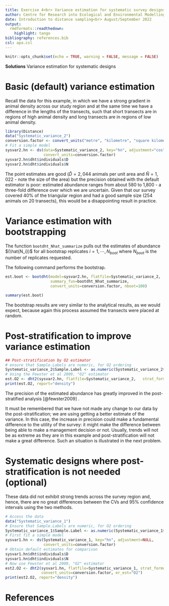 ---
title: Exercise 4<br> Variance estimation for systematic survey designs
author: Centre for Research into Ecological and Environmental Modelling <br> **University of St Andrews**
date: Introduction to distance sampling<br> August/September 2022
output: 
  rmdformats::readthedown:
    highlight: tango
bibliography: references.bib
csl: apa.csl
---

```{r setup, include=FALSE}
knitr::opts_chunk$set(echo = TRUE, warning = FALSE, message = FALSE)
```

::: {.alert .alert-success}
<strong>Solutions</strong> Variance estimation for systematic designs
:::

# Basic (default) variance estimation

Recall the data for this example, in which we have a strong gradient in animal density across our study region and at the same time we have a difference in the lengths of the transects, such that short transects are in regions of high animal density and long transects are in regions of low animal density.

```{r, echo=T, eval=T}
library(Distance)
data("Systematic_variance_2")
conversion.factor <- convert_units("metre", "kilometre", "square kilometre")
# Fit a simple model
sysvar2.hn <- ds(data=Systematic_variance_2, key="hn", adjustment="cos",
                 convert_units=conversion.factor)
sysvar2.hn$dht$individuals$D
sysvar2.hn$dht$individuals$N
```

The point estimates are good ($\hat D = 2,044$ animals per unit area and $\hat N=1,022$ - note the size of the area) but the precision obtained with the default estimator is poor: estimated abundance ranges from about 580 to 1,800 - a three-fold difference over which we are uncertain. Given that our survey covered 40% of the triangular region and had a good sample size (254 animals on 20 transects), this would be a disappointing result in practice.

# Variance estimation with bootstrapping

The function `bootdht_Nhat_summarize` pulls out the estimates of abundance $(\hat{N_i})$ for all bootstrap replicates $i = 1, \cdots, N_{boot}$ where $N_{boot}$ is the number of replicates requested.

The following command performs the bootstrap.

```{r, quiet=T, suppress_messages=T, message=F, results=F}
est.boot <- bootdht(model=sysvar2.hn, flatfile=Systematic_variance_2,
                    summary_fun=bootdht_Nhat_summarize, 
                    convert_units=conversion.factor, nboot=100)
```

```{r, eval=T}
summary(est.boot)
```

The bootstrap results are very similar to the analytical results, as we would expect, because again this process assumed the transects were placed at random.

# Post-stratification to improve variance estimation

```{r, echo=T, eval=T}
## Post-stratification by O2 estimator
# ensure that Sample.Labels are numeric, for O2 ordering
Systematic_variance_2$Sample.Label <- as.numeric(Systematic_variance_2$Sample.Label)
# Using the Fewster et al 2009, "O2" estimator 
est.O2 <- dht2(sysvar2.hn, flatfile=Systematic_variance_2,   strat_formula=~1, convert_units=conversion.factor, er_est="O2")
print(est.O2, report="density")
```

The precision of the estimated abundance has greatly improved in the post-stratified analysis [@fewster2009] .

It must be remembered that we have not made any change to our data by the post-stratification; we are using getting a better estimate of the variance. In this case, the increase in precision could make a fundamental difference to the utility of the survey: it might make the difference between being able to make a management decision or not. Usually, trends will not be as extreme as they are in this example and post-stratification will not make a great difference. Such an situation is illustrated in the next problem.

# Systematic designs where post-stratification is not needed (optional)

These data did not exhibit strong trends across the survey region and, hence, there are no great differences between the CVs and 95% confidence intervals using the two methods.

```{r, echo=T, eval=T}
# Access the data
data("Systematic_variance_1")
# Ensure that Sample.Labels are numeric, for O2 ordering
Systematic_variance_1$Sample.Label <- as.numeric(Systematic_variance_1$Sample.Label)
# First fit a simple model
sysvar1.hn <- ds(Systematic_variance_1, key="hn", adjustment=NULL, 
                 convert_units=conversion.factor)
# Obtain default estimates for comparison
sysvar1.hn$dht$individuals$D
sysvar1.hn$dht$individuals$N
# Now use Fewster et al 2009, "O2" estimator 
est2.O2 <- dht2(sysvar1.hn, flatfile=Systematic_variance_1, strat_formula=~1,
                convert_units=conversion.factor, er_est="O2")
print(est2.O2, report="density")
```

# References
